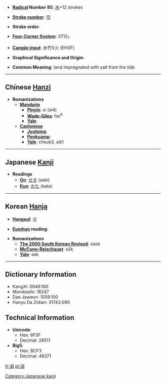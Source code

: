 * '''[[Wiktionary:Chinese radical index| Radical]] Number 85''': [[Wiktionary:Chinese radical index 水|水]]+12 strokes

* '''[[Wiktionary:Chinese total strokes index|Stroke number]]''': [[Wiktionary:Chinese total strokes index 15|15]]

* '''Stroke order''': 

* '''[[Wiktionary:Chinese four corner index|Four-Corner System]]''': 3712<sub>7</sub>

* '''[[Wiktionary:Chinese Cangjie index|Cangjie input]]''': 水竹X火 (EHXF)

* '''Graphical Significance and Origin''': 

* '''Common Meaning''': land impregnated with salt from the tide

----

== Chinese [[Hanzi]] ==

* '''Romanizations'''
** '''[[Mandarin]]'''
*** '''[[Pinyin]]''': xì (xi4)
*** '''[[Wade-Giles]]''': hsi<sup>4</sup>
*** '''[[Yale]]''': 
** '''[[Cantonese]]'''
*** '''[[Jyutping]]''':
*** '''[[Penkyamp]]''': 
*** '''[[Yale]]''': cheuk3, sik1
 

----

== Japanese [[Kanji]] ==

* '''Readings'''
** '''[[On]]''': [[せき]] (seki)
** '''[[Kun]]''': [[かた]] (kata)
 

----

== Korean [[Hanja]] ==

* '''[[Hangeul]]''': [[석]]

* '''[[Eumhun]] reading''': 

* '''Romanizations'''
** '''[[The 2000 South Korean Revised Romanization|The 2000 South Korean Revised]]''': seok
** '''[[McCune-Reischauer]]''': sŏk
** '''[[Yale]]''': sek

----

== Dictionary Information ==

* KangXi: 0649.160
* Morobashi: 18247
* Dae Jaweon: 1059.100
* Hanyu Da Zidian: 31743.090

== Technical Information ==

* '''Unicode''':
** Hex: 6F5F
** Decimal: 28511
* '''Big5''':
** Hex: BCF3
** Decimal: 48371

[[Category:Japanese kanji]]

[[fr:潟]]
[[pl:潟]]